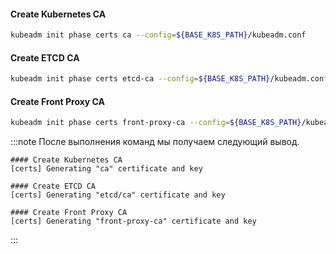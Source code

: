 
#### Create Kubernetes CA
```bash
kubeadm init phase certs ca --config=${BASE_K8S_PATH}/kubeadm.conf
```
#### Create ETCD CA
```bash
kubeadm init phase certs etcd-ca --config=${BASE_K8S_PATH}/kubeadm.conf
```
#### Create Front Proxy CA
```bash
kubeadm init phase certs front-proxy-ca --config=${BASE_K8S_PATH}/kubeadm.conf
```
:::note
После выполнения команд мы получаем следующий вывод.
```
#### Create Kubernetes CA
[certs] Generating "ca" certificate and key
```
```
#### Create ETCD CA
[certs] Generating "etcd/ca" certificate and key
```
```
#### Create Front Proxy CA
[certs] Generating "front-proxy-ca" certificate and key
```
:::
